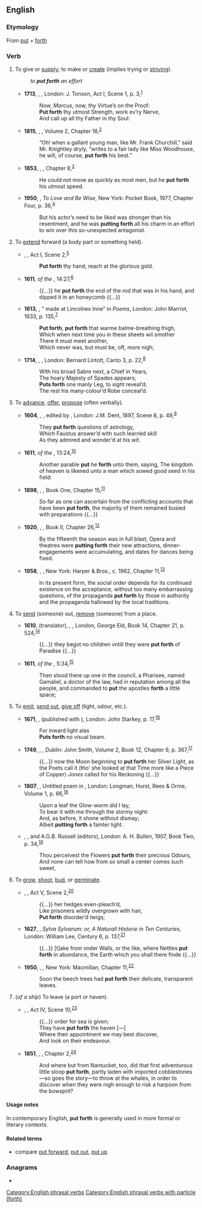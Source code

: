 ==English==

===Etymology===
From [[put]] + [[forth]]

===Verb===
{{en-verb|puts forth|putting forth|put forth}}

# {{lb|en|transitive}} To give or [[supply]]; to make or [[create]] (implies trying or [[strive|striving]]).
#: ''to '''put forth''' an effort''
#* '''1713''', {{w|Joseph Addison}}, ''{{w|Cato, a Tragedy}}'', London: J. Tonson, Act I, Scene 1, p. 3,<sup>[http://name.umdl.umich.edu/004798045.0001.000]</sup>
#*: Now, ''Marcus'', now, thy Virtue’s on the Proof:
#*: '''Put forth''' thy utmost Strength, work ev’ry Nerve,
#*: And call up all thy Father in thy Soul:
#* '''1815''', {{w|Jane Austen}}, ''{{w|Emma (novel)|Emma}}'', Volume 2, Chapter 16,<sup>[http://www.gutenberg.org/files/158/158-h/158-h.htm]</sup>
#*: “Oh! when a gallant young man, like Mr. Frank Churchill,” said Mr. Knightley dryly, “writes to a fair lady like Miss Woodhouse, he will, of course, '''put forth''' his best.”
#* '''1853''', {{w|Elizabeth Gaskell}}, ''{{w|Ruth (novel)|Ruth}}'', Chapter 8,<sup>[http://www.gutenberg.org/files/4275/4275-h/4275-h.htm]</sup>
#*: He could not move as quickly as most men, but he '''put forth''' his utmost speed.
#* '''1950''', {{w|Josephine Tey}}, ''To Love and Be Wise'', New York: Pocket Book, 1977, Chapter Four, p. 36,<sup>[https://archive.org/details/tolovebewise00jose]</sup>
#*: But his actor’s need to be liked was stronger than his resentment, and he was '''putting forth''' all his charm in an effort to win over this so-unexpected antagonist.
# {{lb|en|transitive}} To [[extend]] forward (a body part or something held).
#* {{circa|1590}} {{w|William Shakespeare}}, ''{{w|Henry VI, Part 2}}'', Act I, Scene 2,<sup>[http://www.opensourceshakespeare.org/views/plays/play_view.php?WorkID=henry6p2&Act=1&Scene=2&Scope=scene]</sup>
#*: '''Put forth''' thy hand, reach at the glorious gold.
#* '''1611''', ''{{w|King James Version}} of the {{w|Bible}}'', {{w|Books of Samuel|1 Samuel}} 14:27,<sup>[https://www.biblegateway.com/passage/?search=1%20Samuel+14&version=KJV]</sup>
#*: {{...}} he '''put forth''' the end of the rod that was in his hand, and dipped it in an honeycomb {{...}}
#* '''1613''', {{w|John Donne}}, “{{w|Epithalamium|Epithalamion}} made at Lincolnes Inne” in ''Poems'', London: John Marriot, 1633, p. 135,<sup>[http://name.umdl.umich.edu/A69225.0001.001]</sup>
#*: '''Put forth''', '''put forth''' that warme balme-breathing thigh,
#*: Which when next time you in these sheets wil smother
#*: There it must meet another,
#*: Which never was, but must be, oft, more nigh;
#* '''1714''', {{w|Alexander Pope}}, ''{{w|The Rape of the Lock}}'', London: Bernard Lintott, Canto 3, p. 22,<sup>[http://name.umdl.umich.edu/004809311.0001.000]</sup>
#*: With his broad Sabre next, a Chief in Years,
#*: The hoary Majesty of Spades appears;
#*: '''Puts forth''' one manly Leg, to sight reveal’d;
#*: The rest his many-colour’d Robe conceal’d.
# {{lb|en|transitive}} To [[advance]], [[offer]], [[propose]] (often verbally).
#* '''1604''', {{w|Christopher Marlowe}}, ''{{w|Doctor Faustus (play)|Doctor Faustus}}'', edited by {{w|Israel Gollancz}}, London: J.M. Dent, 1897, Scene 8, p. 49,<sup>[https://archive.org/details/tragicalhistoryofdoc00marluoft]</sup>
#*: They '''put forth''' questions of astrology,
#*: Which Faustus answer’d with such learnèd skill
#*: As they admired and wonder’d at his wit.
#* '''1611''', ''{{w|King James Version}} of the {{w|Bible}}'', {{w|Gospel of Matthew|Matthew}} 13:24,<sup>[https://www.biblegateway.com/passage/?search=Matthew+13&version=KJV]</sup>
#*: Another parable '''put''' he '''forth''' unto them, saying, The kingdom of heaven is likened unto a man which sowed good seed in his field:
#* '''1898''', {{w|H. G. Wells}}, ''{{w|The War of the Worlds}}'', Book One, Chapter 15,<sup>[http://www.gutenberg.org/files/36/36-h/36-h.htm]</sup>
#*:  So far as one can ascertain from the conflicting accounts that have been '''put forth''', the majority of them remained busied with preparations {{...}}
#* '''1920''', {{w|Edith Wharton}}, ''{{w|The Age of Innocence}}'', Book II, Chapter 26,<sup>[http://www.gutenberg.org/files/541/541-h/541-h.htm]</sup>
#*:  By the fifteenth the season was in full blast, Opera and theatres were '''putting forth''' their new attractions, dinner-engagements were accumulating, and dates for dances being fixed.
#* '''1958''', {{w|Aldous Huxley}}, ''{{w|Brave New World|Brave New World Revisited}}'', New York: Harper & Bros., c. 1962, Chapter 11,<sup>[http://www.fadedpage.com/books/20170658/html.php]</sup>
#*:  In its present form, the social order depends for its continued existence on the acceptance, without too many embarrassing questions, of the propaganda '''put forth''' by those in authority and the propaganda hallowed by the local traditions.
# {{lb|en|transitive|obsolete}} To [[send]] (someone) out, [[remove]] (someone) from a place.
#* '''1610''', {{w|John Healey (translator)|John Healey}} (translator), ''{{w|Augustine of Hippo|St. Augustine}}, {{w|The City of God (book)|Of the Citie of God}}'', London, George Eld, Book 14, Chapter 21, p. 524,<sup>[http://name.umdl.umich.edu/A22641.0001.001]</sup>
#*: {{...}} they begot no children vntill they were '''put forth''' of Paradise {{...}}
#* '''1611''', ''{{w|King James Version}} of the {{w|Bible}}'', {{w|Book of Acts|Acts}} 5:34,<sup>[https://www.biblegateway.com/passage/?search=Acts+5&version=KJV]</sup>
#*: Then stood there up one in the council, a Pharisee, named Gamaliel, a doctor of the law, had in reputation among all the people, and commanded to '''put''' the apostles '''forth''' a little space;
# {{lb|en|transitive}} To [[emit]], [[send out]], [[give off]] (light, odour, etc.).
#* '''1671''', {{w|John Milton}}, ''{{w|Samson Agonistes}}'' (published with ''{{w|Paradise Regained}}''), London: John Starkey, p. 17,<sup>[https://archive.org/details/paradiseregaindp00milt_0]</sup>
#*: For inward light alas
#*: '''Puts forth''' no visual beam.
#* '''1749''', {{w|Henry Fielding}}, ''{{w|The History of Tom Jones, a Foundling}}'', Dublin: John Smith, Volume 2, Book 12, Chapter 6, p. 367,<sup>[http://name.umdl.umich.edu/004794856.0001.002]</sup>
#*: {{...}} now the Moon beginning to '''put forth''' her Silver Light, as the Poets call it (tho’ she looked at that Time more like a Piece of Copper) ''Jones'' called for his Reckoning {{...}}
#* '''1807''', {{w|William Wordsworth}}, Untitled poem in ''{{w|Poems, in Two Volumes}}'', London: Longman, Hurst, Rees & Orme, Volume 1, p. 66,<sup>[https://catalog.hathitrust.org/Record/100115327]</sup>
#*: Upon a leaf the Glow-worm did I lay,
#*: To bear it with me through the stormy night:
#*: And, as before, it shone without dismay;
#*: Albeit '''putting forth''' a fainter light.
#* {{circa|1811}} {{w|William Blake}}, ''{{w|Milton: A Poem in Two Books}}'', {{w|Eric Maclagan|E.R.D. Maclagan}} and A.G.B. Russell (editors), London: A. H. Bullen, 1907, Book Two, p. 34,<sup>[https://archive.org/details/propheticbooksof00blak]</sup>
#*: Thou perceivest the Flowers '''put forth''' their precious Odours,
#*: And none can tell how from so small a center comes such sweet,
# {{lb|en|transitive|intransitive}} To [[grow]], [[shoot]], [[bud]], or [[germinate]].
#* {{circa|1598}} {{w|William Shakespeare}}, ''{{w|Henry V (play)|Henry V}}'', Act V, Scene 2,<sup>[http://www.opensourceshakespeare.org/views/plays/play_view.php?WorkID=henry5&Act=5&Scene=2&Scope=scene]</sup>
#*: {{...}}  her hedges even-pleach’d,
#*: Like prisoners wildly overgrown with hair,
#*: '''Put forth''' disorder’d twigs;
#* '''1627''', {{w|Francis Bacon}}, ''Sylva Sylvarum: or, A Naturall Historie in Ten Centuries'', London: William Lee, Century 6, p. 137,<sup>[http://name.umdl.umich.edu/A01552.0001.001]</sup>
#*: {{...}} [t]ake from vnder Walls, or the like, where Nettles '''put forth''' in abundance, the Earth which you shall there finde {{...}}
#* '''1950''', {{w|C. S. Lewis}}, ''{{w|The Lion, the Witch and the Wardrobe}}'', New York: Macmillan, Chapter 11,<sup>[http://fadedpage.com/books/201410B2/html.php]</sup>
#*: Soon the beech trees had '''put forth''' their delicate, transparent leaves.
# {{lb|en|transitive|intransitive}} (''of a ship'') To leave (a port or haven).
#* {{circa|1606}} {{w|William Shakespeare}}, ''{{w|Antony and Cleopatra}}'', Act IV, Scene 10,<sup>[http://www.opensourceshakespeare.org/views/plays/play_view.php?WorkID=antonycleo&Act=4&Scene=10&Scope=scene]</sup>
#*: {{...}} order for sea is given;
#*: They have '''put forth''' the haven [—]
#*: Where their appointment we may best discover,
#*: And look on their endeavour.
#* '''1851''', {{w|Herman Melville}}, ''{{w|Moby-Dick}}'', Chapter 2,<sup>[http://www.gutenberg.org/files/2701/2701-h/2701-h.htm]</sup>
#*: And where but from Nantucket, too, did that first adventurous little sloop '''put forth''', partly laden with imported cobblestones—so goes the story—to throw at the whales, in order to discover when they were nigh enough to risk a harpoon from the bowsprit?

====Usage notes====
In contemporary English, '''put forth''' is generally used in more formal or literary contexts.

====Related terms====
* compare [[put forward]], [[put out]], [[put up]]

===Anagrams===
* {{anagrams|en|forthput}}

[[Category:English phrasal verbs]]
[[Category:English phrasal verbs with particle (forth)]]